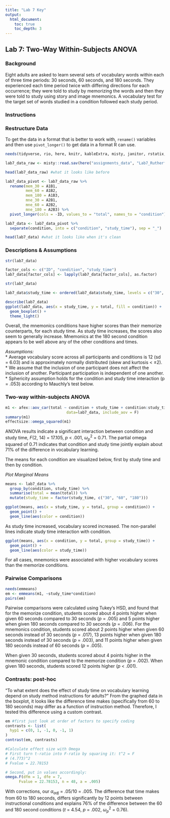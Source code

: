 ```yaml
---
title: "Lab 7 Key"
output:
  html_document:
    toc: true
    toc_depth: 3
---
```


## Lab 7: Two-Way Within-Subjects ANOVA

### Background

Eight adults are asked to learn several sets of vocabulary words within each of three time periods: 30 seconds, 60 seconds, and 180 seconds. They experienced each time period twice with differing directions for each occurrence; they were told to study by memorizing the words and then they were told to study using story and image mnemonics. A vocabulary test for the target set of words studied in a condition followed each study period. 

### Instructions

### Restructure Data
To get the data in a format that is better to work with, `rename()` variables and then use `pivot_longer()` to get data in a format R can use. 

```r
needs(tidyverse, rio, here, knitr, kableExtra, misty, janitor, rstatix, psych, misty, MOTE)

lab7_data_raw <- misty::read.sav(here("assignments_data", "Lab7_Rutherford.sav"), use.value.labels = TRUE)

head(lab7_data_raw) #what it looks like before
```

```r
lab7_data_pivot <- lab7_data_raw %>% 
  rename(mem_30 = A1B1,
         mem_60 = A1B2,
         mem_180 = A1B3,
         mne_30 = A2B1,
         mne_60 = A2B2,
         mne_180 = A2B3) %>% 
  pivot_longer(cols = -ID, values_to = "total", names_to = "condition")

lab7_data <- lab7_data_pivot %>% 
  separate(condition, into = c("condition", "study_time"), sep = "_")

head(lab7_data) #what it looks like when it's clean
```

### Descriptions & Assumptions

```r
str(lab7_data)

factor_cols <- c("ID", "condition", "study_time")
lab7_data[factor_cols] <- lapply(lab7_data[factor_cols], as.factor) 

str(lab7_data)
```

```r
lab7_data$study_time <- ordered(lab7_data$study_time, levels = c("30", "60", "180")) #reorder levels
```


```r
describe(lab7_data)
ggplot(lab7_data, aes(x = study_time, y = total, fill = condition)) +
  geom_boxplot() +
  theme_light()
```

Overall, the mnemonics conditions have higher scores than their memorize counterparts, for each study time. As study time increases, the scores also seem to generally increase. Mnemonics at the 180 second condition appears to be well above any of the other conditions and times. 

*Assumptions:*  
* Average vocabulary score across all participants and conditions is 12 (sd = 6.03) and is approximately normally distributed (skew and kurtosis < ±2).  
* We assume that the inclusion of one participant does not affect the inclusion of another. Participant participation is independent of one another.  
* Sphericity assumption holds for the condition and study time interaction (p = .053) according to Mauchly's test below.

### Two-way within-subjects ANOVA
```r
m1 <- afex::aov_car(total ~ condition + study_time + condition:study_time + Error(ID/condition*study_time),
                           data=lab7_data, include_aov = F)
summary(m1)
effectsize::omega_squared(m1)
```

ANOVA results indicate a significant interaction between condition and study time, *F*(2, 14) = 17.105, *p* < .001, $\omega^2_p$ = 0.71. The partial omega squared of 0.71 indicates that condition and study time jointly explain about 71% of the difference in vocabulary learning.  

The means for each condition are visualized below, first by study time and then by condition.

*Plot Marginal Means*
```r
means <- lab7_data %>% 
  group_by(condition, study_time) %>% 
  summarise(total = mean(total)) %>% 
  mutate(study_time = factor(study_time, c("30", "60", "180")))

ggplot(means, aes(x = study_time, y = total, group = condition)) +
  geom_point() +
  geom_line(aes(color = condition))
```

As study time increased, vocabulary scored increased. The non-parallel lines indicate study time interaction with condition. 

```r
ggplot(means, aes(x = condition, y = total, group = study_time)) +
  geom_point() +
  geom_line(aes(color = study_time))
```

For all cases, mnemonics were associated with higher vocabulary scores than the memorize conditions.

### Pairwise Comparisons

```r
needs(emmeans)
em <- emmeans(m1, ~study_time*condition)
pairs(em)
```

Pairwise comparisons were calculated using Tukey's HSD, and found that for the memorize condition, students scored about 4 points higher when given 60 seconds compared to 30 seconds (_p_ = .005) and 5 points higher when given 180 seconds compared to 30 seconds (_p_ = .006). For the mnemonics condition, students scored about 2 points higher when given 60 seconds instead of 30 seconds (_p_ = .017), 13 points higher when given 180 seconds instead of 30 seconds (_p_ = .003), and 11 points higher when given 180 seconds instead of 60 seconds (_p_ = .005).

When given 30 seconds, students scored about 4 points higher in the mnemonic condition compared to the memorize condition (_p_ = .002). When given 180 seconds, students scored 12 points higher (_p_ < .001).

### Contrasts: post-hoc
“To what extent does the effect of study time on vocabulary learning depend on study method instructions for adults?” From the graphed data in the boxplot, it looks like the difference time makes (specifically from 60 to 180 seconds) may differ as a function of instruction method. Therefore, I tested this difference using a custom contrast.

```r
em #first just look at order of factors to specify coding
contrasts <- list(
  hyp1 = c(0, 1, -1, 0, -1, 1)
)
contrast(em, contrasts)

#Calculate effect size with Omega
# First turn t-ratio into F-ratio by squaring it: t^2 = F
# (4.773)^2
# Fvalue = 22.78153

# Second, put in values accordingly:
omega.F(dfm = 1, dfe = 7,
      Fvalue = 22.78153, n = 48, a = .005)
```

With corrections, our $\alpha_{adj}$ = .05/10 = .005. The difference that time makes from 60 to 180 seconds, differs significantly by 12 points between instructional conditions and explains 76% of the difference between the 60 and 180 second conditions ($t$ = 4.54, $p$ = .002, $\omega^2_p$ = 0.76).
